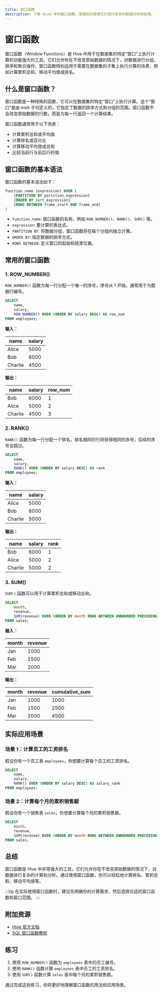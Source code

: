 ```yaml
---
title: 窗口函数
description: 了解 Hive 中的窗口函数，掌握如何使用它们进行复杂的数据分析和处理。
---
```


# 窗口函数

窗口函数（Window Functions）是 Hive 中用于在数据集的特定“窗口”上执行计算的功能强大的工具。它们允许你在不改变原始数据的情况下，对数据进行分组、排序和聚合操作。窗口函数特别适用于需要在数据集的子集上执行计算的场景，例如计算累积总和、移动平均值或排名。

## 什么是窗口函数？

窗口函数是一种特殊的函数，它可以在数据集的特定“窗口”上执行计算。这个“窗口”是由 `OVER` 子句定义的，它指定了数据的排序方式和分组的范围。窗口函数不会改变原始数据的行数，而是为每一行返回一个计算结果。

窗口函数通常用于以下场景：
- 计算累积总和或平均值
- 计算排名或百分比
- 计算移动平均值或总和
- 比较当前行与前后行的值

## 窗口函数的基本语法

窗口函数的基本语法如下：

```sql
function_name (expression) OVER (
    [PARTITION BY partition_expression]
    [ORDER BY sort_expression]
    [ROWS BETWEEN frame_start AND frame_end]
)
```

- `function_name`: 窗口函数的名称，例如 `ROW_NUMBER()`、`RANK()`、`SUM()` 等。
- `expression`: 要计算的表达式。
- `PARTITION BY`: 将数据分组，窗口函数将在每个分组内独立计算。
- `ORDER BY`: 指定数据的排序方式。
- `ROWS BETWEEN`: 定义窗口的起始和结束位置。

## 常用的窗口函数

### 1. ROW_NUMBER()

`ROW_NUMBER()` 函数为每一行分配一个唯一的序号，序号从 1 开始。通常用于为数据行编号。

```sql
SELECT 
    name, 
    salary, 
    ROW_NUMBER() OVER (ORDER BY salary DESC) AS row_num
FROM employees;
```

**输入：**

| name   | salary |
|--------|--------|
| Alice  | 5000   |
| Bob    | 6000   |
| Charlie| 4500   |

**输出：**

| name   | salary | row_num |
|--------|--------|---------|
| Bob    | 6000   | 1       |
| Alice  | 5000   | 2       |
| Charlie| 4500   | 3       |

### 2. RANK()

`RANK()` 函数为每一行分配一个排名，排名相同的行将获得相同的序号，后续的序号会跳过。

```sql
SELECT 
    name, 
    salary, 
    RANK() OVER (ORDER BY salary DESC) AS rank
FROM employees;
```

**输入：**

| name   | salary |
|--------|--------|
| Alice  | 5000   |
| Bob    | 6000   |
| Charlie| 5000   |

**输出：**

| name   | salary | rank |
|--------|--------|------|
| Bob    | 6000   | 1    |
| Alice  | 5000   | 2    |
| Charlie| 5000   | 2    |

### 3. SUM()

`SUM()` 函数可以用于计算累积总和或移动总和。

```sql
SELECT 
    month, 
    revenue, 
    SUM(revenue) OVER (ORDER BY month ROWS BETWEEN UNBOUNDED PRECEDING AND CURRENT ROW) AS cumulative_sum
FROM sales;
```

**输入：**

| month | revenue |
|-------|---------|
| Jan   | 1000    |
| Feb   | 1500    |
| Mar   | 2000    |

**输出：**

| month | revenue | cumulative_sum |
|-------|---------|----------------|
| Jan   | 1000    | 1000           |
| Feb   | 1500    | 2500           |
| Mar   | 2000    | 4500           |

## 实际应用场景

### 场景 1：计算员工的工资排名

假设你有一个员工表 `employees`，你想要计算每个员工的工资排名。

```sql
SELECT 
    name, 
    salary, 
    RANK() OVER (ORDER BY salary DESC) AS salary_rank
FROM employees;
```

### 场景 2：计算每个月的累积销售额

假设你有一个销售表 `sales`，你想要计算每个月的累积销售额。

```sql
SELECT 
    month, 
    revenue, 
    SUM(revenue) OVER (ORDER BY month ROWS BETWEEN UNBOUNDED PRECEDING AND CURRENT ROW) AS cumulative_revenue
FROM sales;
```

## 总结

窗口函数是 Hive 中非常强大的工具，它们允许你在不改变原始数据的情况下，对数据进行复杂的计算和分析。通过使用窗口函数，你可以轻松地计算排名、累积总和、移动平均值等。

:::tip
在实际使用窗口函数时，建议先明确你的计算需求，然后选择合适的窗口函数和窗口范围。
:::

## 附加资源

- [Hive 官方文档](https://cwiki.apache.org/confluence/display/Hive/LanguageManual+WindowingAndAnalytics)
- [SQL 窗口函数教程](https://www.sqlservertutorial.net/sql-server-window-functions/)

## 练习

1. 使用 `ROW_NUMBER()` 函数为 `employees` 表中的员工编号。
2. 使用 `RANK()` 函数计算 `employees` 表中员工的工资排名。
3. 使用 `SUM()` 函数计算 `sales` 表中每个月的累积销售额。

通过完成这些练习，你将更好地理解窗口函数的用法和应用场景。